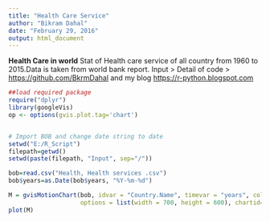 ```yaml
---
title: "Health Care Service"
author: "Bikram Dahal"
date: "February 29, 2016"
output: html_document
---
```

**Health Care in world**
Stat of Health care service of all country from 1960 to 2015.Data is taken from world bank report. Input > Detail of code > <https://github.com/BkrmDahal> and my blog <https://r-python.blogspot.com>


```r
##load required package
require("dplyr")
library(googleVis)
op <- options(gvis.plot.tag='chart')


# Import BOB and change date string to date
setwd("E:/R_Script")
filepath=getwd()
setwd(paste(filepath, "Input", sep="/"))

bob=read.csv("Health, Health services .csv")
bob$years=as.Date(bob$years, "%Y-%m-%d")

M = gvisMotionChart(bob, idvar = "Country.Name", timevar = "years", colorvar = "Region",
                    options = list(width = 700, height = 600), chartid= "country_gdp")
plot(M)
```

